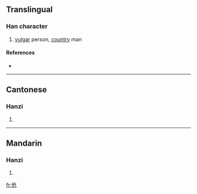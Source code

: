 {{also|傖}}
==Translingual==

===Han character===
{{Han char|rn=9|rad=人|as=04|sn=6|four=|canj=人人尸山 (OOSU)}}

# [[vulgar]] person, [[country]] man

====References====
* {{Han ref|kx=0096.121|hdz=10124.140|uh=4F27|ud=20263}}

----

==Cantonese==

===Hanzi===
{{yue-hanzi|jyut=|y=chaang4, chong1|tra=傖}}

# {{defn|Cantonese|sort=人04}}

----

==Mandarin==

===Hanzi===
{{cmn-hanzi|tra=傖|pin=[[cāng]] ([[cang1]])|wg=ts'ang<sup>1</sup>}}

# {{defn|Mandarin|sort=人04}}

[[fr:伧]]